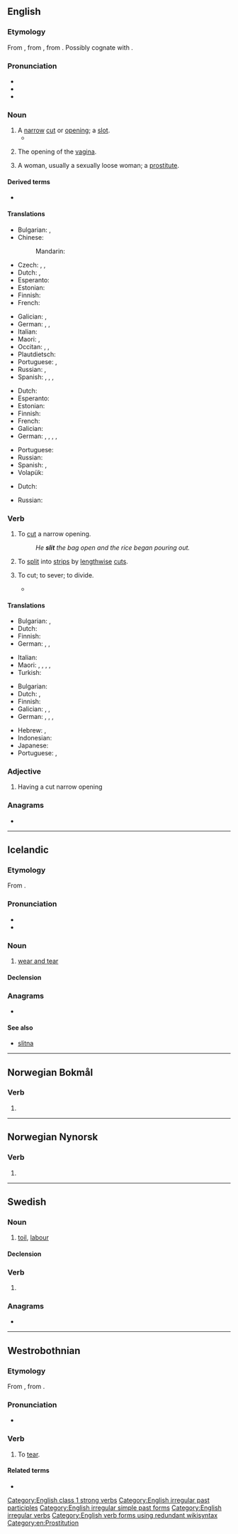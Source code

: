 ==English==
{{wikipedia}}

===Etymology===
From {{inh|en|ang|slītan}}, from {{inh|en|gem-pro|*slītaną||to tear apart}}, from {{inh|en|ine-pro|*(s)leyd-||to tear, [[rend#Verb|rend]] (cut apart), split apart}}. Possibly cognate with {{cog|la|laedo|laed-|to strike, hurt, injure}}.

===Pronunciation===
* {{IPA|en|/ˈslɪt/}}
* {{audio|en|en-us-slit.ogg|Audio (US)}}
* {{rhymes|en|ɪt|s=1}}

===Noun===
{{en-noun}}

# A [[narrow]] [[cut]] or [[opening]]; a [[slot]].
#* {{quote-book|en|year=1963|author={{w|Margery Allingham}}|title={{w|The China Governess}}
|chapter=17|url=http://openlibrary.org/works/OL2004261W
|passage=The face which emerged was not reassuring. It was blunt and grey, the nose springing thick and flat from high on the frontal bone of the forehead, whilst his eyes were narrow '''slits''' of dark in a tight bandage of tissue.&nbsp;[…].}}
# {{lb|en|vulgar|slang}} The opening of the [[vagina]].
# {{lb|en|vulgar|slang|derogatory}} A woman, usually a sexually loose woman; a [[prostitute]].

====Derived terms====
* {{l|en|slit drum}}

====Translations====
{{trans-top|narrow cut or opening; a slot}}
* Bulgarian: {{t+|bg|шлиц|m}}, {{t+|bg|цепка|f}}
* Chinese:
*: Mandarin: {{t|cmn|狭缝|tr=xiáfèng}}
* Czech: {{t|cs|škvíra|f}}, {{t|cs|skulina|f}}, {{t+|cs|štěrbina|f}}
* Dutch: {{t+|nl|spleet|f}}, {{t+|nl|gleuf|f}}
* Esperanto: {{t|eo|fendo}}
* Estonian: {{t|et|pilu}}
* Finnish: {{t+|fi|viilto}}
* French: {{t+|fr|fente}}
{{trans-mid}}
* Galician: {{t|gl|fenda|f}}, {{t|gl|regaña|f}}
* German: {{t+|de|Nut|f}}, {{t+|de|Schlitz|m}}, {{t+|de|Spalt|m}}
* Italian: {{t+|it|fessura|f}}
* Maori: {{t|mi|hahae}}, {{t|mi|haenga}}
* Occitan: {{t+|oc|fenda|f}}, {{t+|oc|dobertura|f}}, {{t|oc|fendascla|f}}
* Plautdietsch: {{t|pdt|Schlerz|f}}
* Portuguese: {{t+|pt|greta}}, {{t+|pt|ranhura}}
* Russian: {{t+|ru|щель}}, {{t+|ru|разрез}}
* Spanish: {{t+|es|ranura|f}}, {{t+|es|abertura|f}}, {{t+|es|rendija|f}}, {{t+|es|fisura}}
{{trans-bottom}}

{{trans-top|vulgar, slang: opening of the vagina}}
* Dutch: {{t+|nl|spleet|f}}
* Esperanto: {{t|eo|fendo}}
* Estonian: {{t|et|pilu}}
* Finnish: {{t+|fi|viiva}}
* French: {{t+|fr|vulve}}
* Galician: {{t|gl|fenda|f}}
* German: {{t+|de|Schlitz|m}}, {{t|de|Schamritze|f}}, {{t+|de|Ritze|f}}, {{t|de|Schamspalte|f}}, {{t+|de|Spalte|f}}
{{trans-mid}}
* Portuguese: {{t+|pt|racha}}
* Russian: {{t+|ru|щёлка}}
* Spanish: {{t+|es|raja}}, {{t|es|rayita|f}}
* Volapük: {{t|vo|kunudaslitod|f}}
{{trans-bottom}}

{{trans-top|vulgar, slang: a derogatory name for a woman, usually a sexually loose woman; a prostitute}}
* Dutch: {{t+|nl|slet|f}}
{{trans-mid}}
* Russian: {{t+|ru|мокрощёлка}}
{{trans-bottom}}

===Verb===
{{en-verb|slits|slitting|slit|past_ptc2=slitten|past_ptc2_qual=obsolete}}

# To [[cut]] a narrow opening.
#: ''He '''slit''' the bag open and the rice began pouring out.''
# To [[split]] into [[strip]]s by [[lengthwise]] [[cut]]s.
# {{lb|en|transitive}} To cut; to sever; to divide.
#* {{RQ:Milton Poems|poem=Lycidas|passage=And '''slits''' the thin-spun life.}}

====Translations====
{{trans-top|cut a narrow opening}}
* Bulgarian: {{t+|bg|цепя}}, {{t+|bg|разцепвам}}
* Dutch: {{t+|nl|opensnijden}}
* Finnish: {{t+|fi|viiltää}}
* German: {{t+|de|schlitzen}}, {{t+|de|aufschlitzen}}, {{t+|de|zerschlitzen}}
{{trans-mid}}
* Italian: {{t+|it|fendere}}
* Maori: {{t|mi|hāpara}}, {{t|mi|hōripi}}, {{t|mi|hōripiripi}}, {{t|mi|hae}}, {{t|mi|hori}}
* Turkish: {{t+|tr|kesmek}}
{{trans-bottom}}

{{trans-top|split into strips}}
* Bulgarian: {{t+|bg|разрязвам}}
* Dutch: {{t+|nl|splijten}}, {{t+|nl|opensnijden}}
* Finnish: {{t+|fi|kahtia|alt=leikata kahtia}}
* Galician: {{t+|gl|esgallar}}, {{t|gl|fender}}, {{t|gl|rachar}}
* German: {{t+|de|trennen}}, {{t+|de|auftrennen}}, {{t+|de|teilen}}, {{t+|de|zerteilen}}
{{trans-mid}}
* Hebrew: {{t+|he|חתך|tr=khatákh}}, {{t|he|פיצל|tr=pitsél}}
* Indonesian: {{t+|id|iris|alt=mengiris}}
* Japanese: {{t+|ja|切る|tr=[[きる]], kiru}}
* Portuguese: {{t+|pt|fender}}, {{t+|pt|rachar}}
{{trans-bottom}}

===Adjective===
{{en-adj|-}}

# Having a cut narrow opening

===Anagrams===
* {{anagrams|en|a=ilst|&lits|List|list|lits|silt|tils}}

[[Category:English class 1 strong verbs]]
[[Category:English irregular past participles]]
[[Category:English irregular simple past forms]]
[[Category:English irregular verbs]]
[[Category:English verb forms using redundant wikisyntax]]
[[Category:en:Prostitution]]

----

==Icelandic==

===Etymology===
From {{der|is|non||*slit}}.<!-- According to the Norwegian dictionary by the University of Oslo and the Norwegian Language Council, the word is unattested in O.N. -->

===Pronunciation===
* {{IPA|is|/stlɪːt/}}
* {{rhymes|is|ɪːt|s=1}}

===Noun===
{{is-noun|n|slits|-}}

# [[wear and tear]]

====Declension====
{{is-decl-noun-n-s|sl|i|t|pl=-}}

===Anagrams===
* {{l|is|list}}

====See also====
* [[slitna]]

----

==Norwegian Bokmål==

===Verb===
{{head|nb|verb form}}

# {{imperative of|nb|slite}}

----

==Norwegian Nynorsk==

===Verb===
{{head|nn|verb form}}

# {{inflection of|nn|slita||pres|;|imp}}

----

==Swedish==

===Noun===
{{sv-noun|n}}

# [[toil]], [[labour]]

====Declension====
{{sv-noun-unc-irreg-n|2=slitet}}

===Verb===
{{head|sv|verb form}}

# {{sv-verb-form-imp|slita}}

===Anagrams===
* {{anagrams|sv|a=ilst|list|lits|silt|stil}}

----

==Westrobothnian==

===Etymology===
From {{inh|gmq-bot|non|slíta}}, from {{inh|gmq-bot|gem-pro|*slītaną}}.

===Pronunciation===
* {{IPA|gmq-bot|/sliːt/|/²ɬliːt/}} {{gmq-bot-pronu-note}}
*: {{rhymes|gmq-bot|ìːt}}

===Verb===
{{head|gmq-bot|verb|preterite|släit|supine|sliti|or|slittä}}

# {{lb|gmq-bot|transitive|intransitive}} To [[tear]].

====Related terms====
* {{l|gmq-bot|slet}}